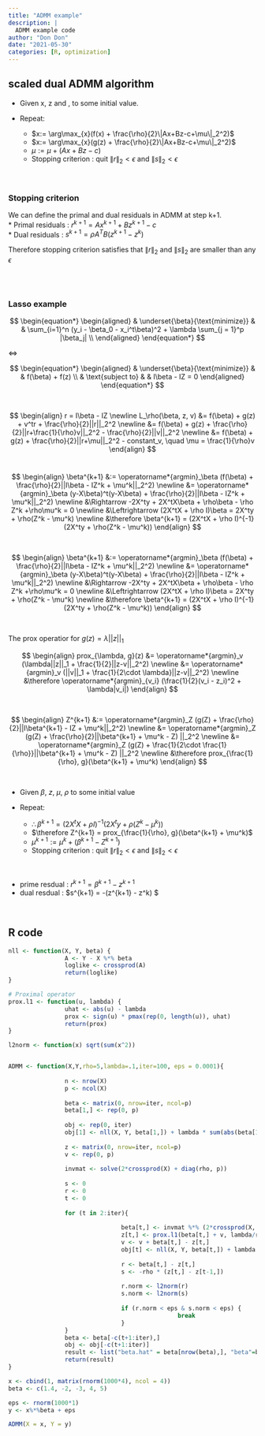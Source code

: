 ```yaml
---
title: "ADMM example"
description: |
  ADMM example code
author: "Don Don"
date: "2021-05-30"
categories: [R, optimization]
---
```



## scaled dual ADMM algorithm

-   Given x, z and \mu, \rho to some initial value.

-   Repeat:

    -   $x:= \arg\max_{x}(f(x) + \frac{\rho}{2}\|Ax+Bz-c+\mu\|_2^2)$
    -   $x:= \arg\max_{x}(g(z) + \frac{\rho}{2}\|Ax+Bz-c+\mu\|_2^2)$
    -   $\mu:= \mu + (Ax + Bz - c)$
    -   Stopping criterion : quit $\|r\|_2<\epsilon$ and $\|s\|_2<\epsilon$ <br><br><br>

### Stopping criterion

We can define the primal and dual residuals in ADMM at step k+1.\
\* Primal residuals : $r^{k+1} = Ax^{k+1} + Bz^{k+1} - c$\
\* Dual residuals : $s^{k+1} = \rho A^TB(z^{k+1} - z^k)$\

Therefore stopping criterion satisfies that $\|r\|_2$ and $\|s\|_2$ are smaller than any $\epsilon$

<br><br>

### Lasso example

$$
\begin{equation*}
\begin{aligned}
& \underset{\beta}{\text{minimize}}
& & \sum_{i=1}^n (y_i - \beta_0 - x_i^t\beta)^2 + \lambda \sum_{j = 1}^p |\beta_j| \\
\end{aligned}
\end{equation*}
$$

$\Leftrightarrow$

$$
\begin{equation*}
\begin{aligned}
& \underset{\beta}{\text{minimize}}
& & f(\beta) + f(z) \\
& \text{subject to}
& & I\beta - IZ = 0
\end{aligned}
\end{equation*}
$$

\

$$
\begin{align}
r = I\beta - IZ \newline
L_\rho(\beta, z, v) &= f(\beta) + g(z) + v^tr + \frac{\rho}{2}||r||_2^2 \newline
                    &= f(\beta) + g(z) + \frac{\rho}{2}||r+\frac{1}{\rho}v||_2^2 - \frac{\rho}{2}||v||_2^2 \newline
                    &= f(\beta) + g(z) + \frac{\rho}{2}||r+\mu||_2^2 - constant_v, \quad \mu = \frac{1}{\rho}v 
\end{align}
$$\

$$
\begin{align}
\beta^{k+1} &:= \operatorname*{argmin}_\beta (f(\beta) + \frac{\rho}{2}||I\beta - IZ^k + \mu^k||_2^2) \newline
            &= \operatorname*{argmin}_\beta (y-X\beta)^t(y-X\beta) + \frac{\rho}{2}||I\beta - IZ^k + \mu^k||_2^2) \newline
            &\Rightarrow -2X^ty + 2X^tX\beta + \rho\beta - \rho Z^k +\rho\mu^k = 0 \newline
            &\Leftrightarrow (2X^tX + \rho I)\beta = 2X^ty + \rho(Z^k - \mu^k) \newline
            &\therefore \beta^{k+1} = (2X^tX + \rho I)^{-1}(2X^ty + \rho(Z^k - \mu^k))
\end{align}
$$

\

$$
\begin{align}
\beta^{k+1} &:= \operatorname*{argmin}_\beta (f(\beta) + \frac{\rho}{2}||I\beta - IZ^k + \mu^k||_2^2) \newline
            &= \operatorname*{argmin}_\beta (y-X\beta)^t(y-X\beta) + \frac{\rho}{2}||I\beta - IZ^k + \mu^k||_2^2) \newline
            &\Rightarrow -2X^ty + 2X^tX\beta + \rho\beta - \rho Z^k +\rho\mu^k = 0 \newline
            &\Leftrightarrow (2X^tX + \rho I)\beta = 2X^ty + \rho(Z^k - \mu^k) \newline
            &\therefore \beta^{k+1} = (2X^tX + \rho I)^{-1}(2X^ty + \rho(Z^k - \mu^k))
\end{align}
$$

\

The prox operatior for $g(z) = \lambda||z||_1$

$$
\begin{align}
prox_{\lambda, g}(z) &= \operatorname*{argmin}_v (\lambda||z||_1 + \frac{1}{2}||z-v||_2^2) \newline
                     &= \operatorname*{argmin}_v (||v||_1 + \frac{1}{2\cdot \lambda}||z-v||_2^2) \newline
                     &\therefore \operatorname*{argmin}_{v_i} (\frac{1}{2}(v_i - z_i)^2 + \lambda|v_i|) 
\end{align}
$$

\

$$
\begin{align}
Z^{k+1} &:= \operatorname*{argmin}_Z (g(Z) + \frac{\rho}{2}||I\beta^{k+1} - IZ + \mu^k||_2^2) \newline
            &= \operatorname*{argmin}_Z (g(Z) + \frac{\rho}{2}||\beta^{k+1} + \mu^k - Z) ||_2^2 \newline
            &= \operatorname*{argmin}_Z (g(Z) + \frac{1}{2\cdot \frac{1}{\rho}}||\beta^{k+1} + \mu^k - Z) ||_2^2 \newline
            &\therefore prox_{\frac{1}{\rho}, g}(\beta^{k+1} + \mu^k)
\end{align}
$$

\

-   Given $\beta$, $z$, $\mu$, $\rho$ to some initial value

-   Repeat:

    -   $\therefore \beta^{k+1} = (2X^tX + \rho I)^{-1}(2X^ty + \rho(Z^k - \mu^k))$
    -   $\therefore Z^{k+1} = prox_{\frac{1}{\rho}, g}(\beta^{k+1} + \mu^k)$
    -   $\mu^{k+1}:= \mu^k + (\beta^{k+1} - Z^{k+1})$
    -   Stopping criterion : quit $\|r\|_2<\epsilon$ and $\|s\|_2<\epsilon$

<br>

-   prime resdual : $r^{k+1} = \beta^{k+1} - z^{k+1}$
-   dual resdual : \$s\^{k+1} = -\rho (z\^{k+1} - z\^k) \$

\

## R code 

```r
nll <- function(X, Y, beta) {
                A <- Y - X %*% beta
                loglike <- crossprod(A)
                return(loglike)
}

# Proximal operator
prox.l1 <- function(u, lambda) {
                uhat <- abs(u) - lambda
                prox <- sign(u) * pmax(rep(0, length(u)), uhat)
                return(prox)
}

l2norm <- function(x) sqrt(sum(x^2))


ADMM <- function(X,Y,rho=5,lambda=.1,iter=100, eps = 0.0001){
                
                n <- nrow(X)
                p <- ncol(X)
                
                beta <- matrix(0, nrow=iter, ncol=p) 
                beta[1,] <- rep(0, p)
                
                obj <- rep(0, iter)
                obj[1] <- nll(X, Y, beta[1,]) + lambda * sum(abs(beta[1,]))
                
                z <- matrix(0, nrow=iter, ncol=p)
                v <- rep(0, p)     
                
                invmat <- solve(2*crossprod(X) + diag(rho, p))
                
                s <- 0    
                r <- 0    
                t <- 0
                
                for (t in 2:iter){
                                
                                beta[t,] <- invmat %*% (2*crossprod(X, Y) + rho * (z[t-1,]-v))
                                z[t,] <- prox.l1(beta[t,] + v, lambda/rho)
                                v <- v + beta[t,] - z[t,]
                                obj[t] <- nll(X, Y, beta[t,]) + lambda * sum(abs(beta[t,]))
                                
                                r <- beta[t,] - z[t,]
                                s <- -rho * (z[t,] - z[t-1,])
                                
                                r.norm <- l2norm(r)
                                s.norm <- l2norm(s)
                                
                                if (r.norm < eps & s.norm < eps) {
                                                break
                                }
                }
                beta <- beta[-c(t+1:iter),]
                obj <- obj[-c(t+1:iter)]
                result <- list("beta.hat" = beta[nrow(beta),], "beta"=beta, "objective"=obj, "iter"=t)
                return(result)
}

x <- cbind(1, matrix(rnorm(1000*4), ncol = 4))
beta <- c(1.4, -2, -3, 4, 5)

eps <- rnorm(1000*1)　
y <- x%*%beta + eps 

ADMM(X = x, Y = y)
```
